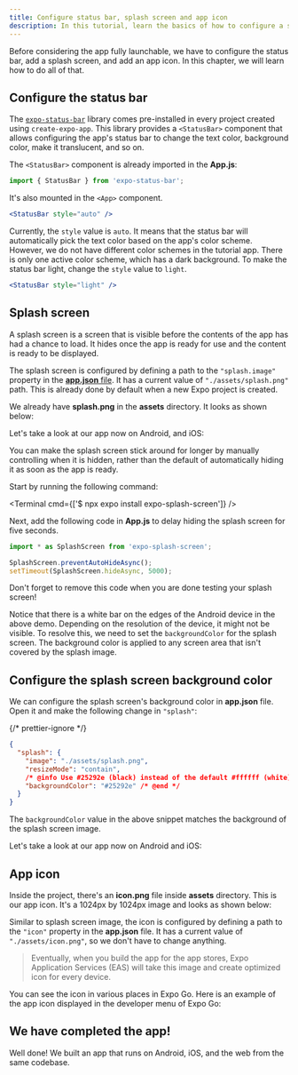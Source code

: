 ```yaml
---
title: Configure status bar, splash screen and app icon
description: In this tutorial, learn the basics of how to configure a status bar, splash screen and app icon.
---
```




Before considering the app fully launchable, we have to configure the status bar, add a splash screen, and add an app icon. In this chapter, we will learn how to do all of that.

<Step label="1">

## Configure the status bar

The <A href="/versions/latest/sdk/status-bar/">`expo-status-bar`</A> library comes pre-installed in every project created using `create-expo-app`.
This library provides a `<StatusBar>` component that allows configuring the app's status bar to change the text color, background color, make it translucent, and so on.

The `<StatusBar>` component is already imported in the **App.js**:

```jsx App.js
import { StatusBar } from 'expo-status-bar';
```

It's also mounted in the `<App>` component.

```jsx App.js
<StatusBar style="auto" />
```

Currently, the `style` value is `auto`. It means that the status bar will automatically pick the text color based on the app's color scheme.
However, we do not have different color schemes in the tutorial app. There is only one active color scheme, which has a dark background.
To make the status bar light, change the `style` value to `light`.

```jsx App.js
<StatusBar style="light" />
```

<ContentSpotlight
  alt="Break down of initial layout."
  src="/static/images/tutorial/statusbar-example.jpg"
  className="max-w-[480px]"
/>

</Step>

<Step label="2">

## Splash screen

A splash screen is a screen that is visible before the contents of the app has had a chance to load. It hides once the app is ready for use and the content is ready to be displayed.

The splash screen is configured by defining a path to the `"splash.image"` property in the <A href="/workflow/configuration/">**app.json** file</A>.
It has a current value of `"./assets/splash.png"` path. This is already done by default when a new Expo project is created.

We already have **splash.png** in the **assets** directory. It looks as shown below:

<ContentSpotlight src="/static/images/tutorial/splash.png" className="max-w-[250px]" />

Let's take a look at our app now on Android, and iOS:

<ContentSpotlight file="tutorial/splash-add.mp4" />

<Collapsible summary="Is the app loading too quickly for you to get a good look at the splash screen?">

You can make the splash screen stick around for longer by manually controlling when it is hidden, rather than the default of automatically hiding it as soon as the app is ready.

Start by running the following command:

<Terminal cmd={['$ npx expo install expo-splash-screen']} />

Next, add the following code in **App.js** to delay hiding the splash screen for five seconds.

```jsx App.js
import * as SplashScreen from 'expo-splash-screen';

SplashScreen.preventAutoHideAsync();
setTimeout(SplashScreen.hideAsync, 5000);
```

Don't forget to remove this code when you are done testing your splash screen!

</Collapsible>

Notice that there is a white bar on the edges of the Android device in the above demo. Depending on the resolution of the device, it might not be visible. To resolve this, we need to set the `backgroundColor` for the splash screen. The background color is applied to any screen area that isn't covered by the splash image.

</Step>

<Step label="3">

## Configure the splash screen background color

We can configure the splash screen's background color in **app.json** file. Open it and make the following change in `"splash"`:

{/* prettier-ignore */}
```json app.json
{
  "splash": {
    "image": "./assets/splash.png",
    "resizeMode": "contain",
    /* @info Use #25292e (black) instead of the default #ffffff (white). */
    "backgroundColor": "#25292e" /* @end */
  }
}
```

The `backgroundColor` value in the above snippet matches the background of the splash screen image.

Let's take a look at our app now on Android and iOS:

<ContentSpotlight file="tutorial/splash-fixed.mp4" />

</Step>

<Step label="4">

## App icon

Inside the project, there's an **icon.png** file inside **assets** directory. This is our app icon. It's a 1024px by 1024px image and looks as shown below:

<ContentSpotlight src="/static/images/tutorial/icon.png" className="max-w-[150px]" />

Similar to splash screen image, the icon is configured by defining a path to the `"icon"` property in the **app.json** file. It has a current value of `"./assets/icon.png"`, so we don't have to change anything.

> Eventually, when you build the app for the app stores, Expo Application Services (EAS) will take this image and create optimized icon for every device.

You can see the icon in various places in Expo Go. Here is an example of the app icon displayed in the developer menu of Expo Go:

<ContentSpotlight
  alt="Splash screen on Developer Menu in Expo Go app."
  src="/static/images/tutorial/app-icon-visible.jpg"
  className="max-w-[250px]"
/>

</Step>

## We have completed the app!

Well done! We built an app that runs on Android, iOS, and the web from the same codebase.

<BoxLink
  title="Learn more"
  Icon={BookOpen02Icon}
  description="The next section of the tutorial will guide you toward resources to learn more about concepts we've covered here and others we have mentioned briefly."
  href="/tutorial/follow-up"
/>
